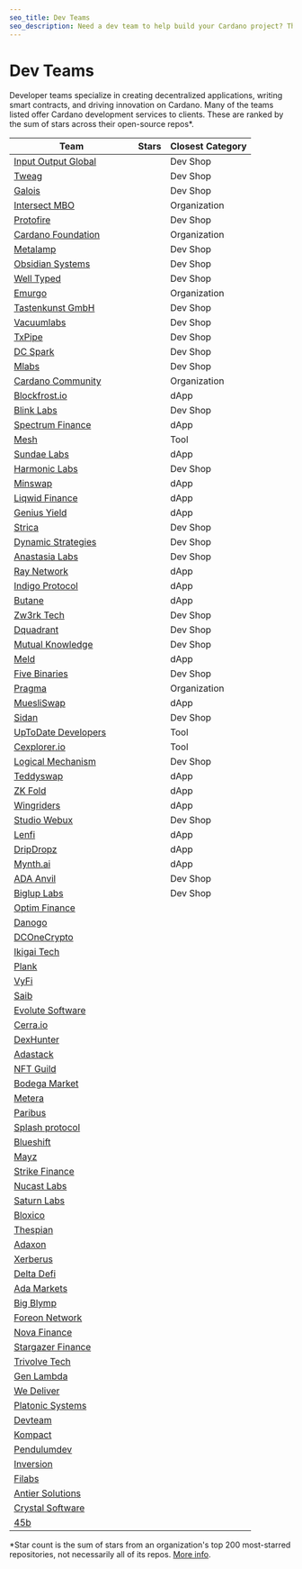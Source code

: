 ```yaml
---
seo_title: Dev Teams
seo_description: Need a dev team to help build your Cardano project? These teams build dApps, write smart contracts, manage projects, and drive innovation on Cardano.
---
```



# Dev Teams

Developer teams specialize in creating decentralized applications, writing smart contracts, and driving innovation on Cardano. Many of the teams listed offer Cardano development services to clients. These are ranked by the sum of stars across their open-source repos\*.

| Team                                                        | Stars                                                             | Closest Category |
| ----------------------------------------------------------- | ----------------------------------------------------------------- | ---------------- |
| [Input Output Global](https://iohk.io/)                     | <StarBadge githubURL="https://github.com/input-output-hk"/>       | Dev Shop         |
| [Tweag](https://www.tweag.io/)                              | <StarBadge githubURL="https://github.com/tweag"/>                 | Dev Shop         |
| [Galois](https://galois.com/)                               | <StarBadge githubURL="https://github.com/GaloisInc"/>             | Dev Shop         |
| [Intersect MBO](https://www.intersectmbo.org/)              | <StarBadge githubURL="https://github.com/intersectmbo"/>          | Organization     |
| [Protofire](https://protofire.io/)                          | <StarBadge githubURL="https://github.com/protofire"/>             | Dev Shop         |
| [Cardano Foundation](https://cardanofoundation.org/)        | <StarBadge githubURL="https://github.com/cardano-foundation"/>    | Organization     |
| [Metalamp](https://metalamp.io/)                            | <StarBadge githubURL="https://github.com/fullstack-development"/> | Dev Shop         |
| [Obsidian Systems](https://obsidian.systems/)               | <StarBadge githubURL="https://github.com/obsidiansystems"/>       | Dev Shop         |
| [Well Typed](https://www.well-typed.com/)                   | <StarBadge githubURL="https://github.com/well-typed"/>            | Dev Shop         |
| [Emurgo](https://emurgo.io/)                                | <StarBadge githubURL="https://github.com/Emurgo"/>                | Organization     |
| [Tastenkunst GmbH](http://www.tastenkunst.com/)             | <StarBadge githubURL="https://github.com/Tastenkunst"/>           | Dev Shop         |
| [Vacuumlabs](https://vacuumlabs.com/)                       | <StarBadge githubURL="https://github.com/vacuumlabs"/>            | Dev Shop         |
| [TxPipe](https://txpipe.io/)                                | <StarBadge githubURL="https://github.com/txpipe"/>                | Dev Shop         |
| [DC Spark](https://www.dcspark.io/)                         | <StarBadge githubURL="https://github.com/dcSpark"/>               | Dev Shop         |
| [Mlabs](https://mlabs.city/)                                | <StarBadge githubURL="https://github.com/mlabs-haskell"/>         | Dev Shop         |
| [Cardano Community](https://cardano-community.github.io)    | <StarBadge githubURL="https://github.com/cardano-community"/>     | Organization     |
| [Blockfrost.io](https://blockfrost.io/)                     | <StarBadge githubURL="https://github.com/blockfrost"/>            | dApp             |
| [Blink Labs](https://blinklabs.io/)                         | <StarBadge githubURL="https://github.com/blinklabs-io"/>          | Dev Shop         |
| [Spectrum Finance](https://spectrum.fi/)                    | <StarBadge githubURL="https://github.com/spectrum-finance"/>      | dApp             |
| [Mesh](https://meshjs.dev/)                                 | <StarBadge githubURL="https://github.com/MeshJS"/>                | Tool             |
| [Sundae Labs](https://sundae.fi/)                           | <StarBadge githubURL="https://github.com/SundaeSwap-finance"/>    | dApp             |
| [Harmonic Labs](https://www.harmoniclabs.tech/)             | <StarBadge githubURL="https://github.com/HarmonicLabs"/>          | Dev Shop         |
| [Minswap](https://app.minswap.org/)                         | <StarBadge githubURL="https://github.com/minswap"/>               | dApp             |
| [Liqwid Finance](https://liqwid.finance/)                   | <StarBadge githubURL="https://github.com/liqwid-labs"/>           | dApp             |
| [Genius Yield](https://app.geniusyield.co/)                 | <StarBadge githubURL="https://github.com/geniusyield"/>           | dApp             |
| [Strica](https://strica.io/)                                | <StarBadge githubURL="https://github.com/StricaHQ"/>              | Dev Shop         |
| [Dynamic Strategies](https://dynamicstrategies.io/)         | <StarBadge githubURL="https://github.com/dynamicstrategies"/>     | Dev Shop         |
| [Anastasia Labs](https://anastasialabs.com/)                | <StarBadge githubURL="https://github.com/Anastasia-Labs"/>        | Dev Shop         |
| [Ray Network](https://raynetwork.io/)                       | <StarBadge githubURL="https://github.com/xray-network"/>          | dApp             |
| [Indigo Protocol](https://indigoprotocol.io/)               | <StarBadge githubURL="https://github.com/IndigoProtocol"/>        | dApp             |
| [Butane](https://butane.dev/)                               | <StarBadge githubURL="https://github.com/butaneprotocol"/>        | dApp             |
| [Zw3rk Tech](https://zw3rk.com/)                            | <StarBadge githubURL="https://github.com/zw3rk"/>                 | Dev Shop         |
| [Dquadrant](https://dquadrant.com/)                         | <StarBadge githubURL="https://github.com/dQuadrant"/>             | Dev Shop         |
| [Mutual Knowledge](https://mukn.com/)                       | <StarBadge githubURL="https://github.com/MuKnSys"/>               | Dev Shop         |
| [Meld](https://www.meld.com/)                               | <StarBadge githubURL="https://github.com/MELD-labs"/>             | dApp             |
| [Five Binaries](https://fivebinaries.com/)                  | <StarBadge githubURL="https://github.com/fivebinaries"/>          | Dev Shop         |
| [Pragma](https://pragma.io/)                                | <StarBadge githubURL="https://github.com/pragma-org"/>            | Organization     |
| [MuesliSwap](https://muesliswap.com/)                       | <StarBadge githubURL="https://github.com/MuesliSwapTeam"/>        | dApp             |
| [Sidan](https://sidan.io/)                                  | <StarBadge githubURL="https://github.com/sidan-lab"/>             | Dev Shop         |
| [UpToDate Developers](https://uptodatedevelopers.com/)      | <StarBadge githubURL="https://github.com/UPTODATE-DEV"/>          | Tool             |
| [Cexplorer.io](https://cexplorer.io/)                       | <StarBadge githubURL="https://github.com/cexplorer"/>             | Tool             |
| [Logical Mechanism](https://logicalmechanism.io/)           | <StarBadge githubURL="https://github.com/logical-mechanism"/>     | Dev Shop         |
| [Teddyswap](https://app.teddyswap.org/)                     | <StarBadge githubURL="https://github.com/teddy-swap"/>            | dApp             |
| [ZK Fold](https://zkfold.io/)                               | <StarBadge githubURL="https://github.com/zkFold"/>                | dApp             |
| [Wingriders](https://www.wingriders.com/)                   | <StarBadge githubURL="https://github.com/WingRiders"/>            | dApp             |
| [Studio Webux](https://webuxlab.com/)                       | <StarBadge githubURL="https://github.com/studiowebux"/>           | Dev Shop         |
| [Lenfi](https://lenfi.io/)                                  | <StarBadge githubURL="https://github.com/lenfiLabs"/>             | dApp             |
| [DripDropz](https://dripdropz.io)                           | <StarBadge githubURL="https://github.com/DripDropz"/>             | dApp             |
| [Mynth.ai](https://mynth.ai)                                | <StarBadge githubURL="https://github.com/MynthAI"/>               | dApp             |
| [ADA Anvil](https://ada-anvil.io/)                          | <StarBadge githubURL="https://github.com/Cardano-Forge"/>         | Dev Shop         |
| [Biglup Labs](https://biglup.io/)                           | <StarBadge githubURL="https://github.com/Biglup"/>                | Dev Shop         |
| [Optim Finance](https://www.optim.finance/)                 | <StarBadge githubURL="https://github.com/OptimFinance"/>          |
| [Danogo](https://danogo.io/)                                | <StarBadge githubURL="https://github.com/Danogo2023"/>            |
| [DCOneCrypto](https://dconecrypto.finance/)                 | <StarBadge githubURL="https://github.com/DCOneCrypto"/>           |
| [Ikigai Tech](https://ikigaitech.org/)                      | <StarBadge githubURL="https://github.com/ikigai-github"/>         |
| [Plank](https://www.joinplank.com/)                         | <StarBadge githubURL="https://github.com/joinplank"/>             |
| [VyFi](https://app.vyfi.io/dex)                             | <StarBadge githubURL="https://github.com/vyfi"/>                  |
| [Saib](https://saib.dev/)                                   | <StarBadge githubURL="https://github.com/SAIB-Inc"/>              |
| [Evolute Software](https://evolute.software/)               | <StarBadge githubURL="https://github.com/evolute-software"/>      |
| [Cerra.io](https://cerra.io/)                               | <StarBadge githubURL="https://github.com/cerraio"/>               |
| [DexHunter](https://www.dexhunter.io/)                      | <StarBadge githubURL="https://github.com/DexHunterIO"/>           |
| [Adastack](https://www.adastack.io)                         | <StarBadge githubURL="https://github.com/adastackio/"/>           |
| [NFT Guild](https://www.nft-guild.io/)                      | <StarBadge githubURL="https://github.com/NFT-Guild"/>             |
| [Bodega Market](https://bodegamarket.xyz/)                  | <StarBadge githubURL="https://github.com/bodega-market"/>         |
| [Metera](https://www.meteraprotocol.io/)                    | <StarBadge githubURL="https://github.com/MeteraLabs"/>            |
| [Paribus](https://paribus.io/)                              | <StarBadge githubURL="https://github.com/paribus"/>               |
| [Splash protocol](https://www.splash.trade/)                | <StarBadge githubURL="https://github.com/splashprotocol"/>        |
| [Blueshift](https://blueshift.fi)                           | <StarBadge githubURL="https://github.com/blueshift-fi"/>          |
| [Mayz](https://mayz.io/)                                    | <StarBadge githubURL="https://github.com/MAYZGitHub/"/>           |
| [Strike Finance](https://strikefinance.org/)                | <StarBadge githubURL="https://github.com/strike-finance"/>        |
| [Nucast Labs](https://www.nucastlabs.xyz/)                  | <StarBadge githubURL="https://github.com/Nucastio"/>              |
| [Saturn Labs](https://saturnlabs.org/)                      | <StarBadge githubURL="https://github.com/SaturnLabs"/>            |
| [Bloxico](https://bloxico.com/)                             | <StarBadge githubURL="https://github.com/Bloxico"/>               |
| [Thespian](https://thespian.eu/)                            | <StarBadge githubURL="https://github.com/Thespian-Agency"/>       |
| [Adaxon](https://adaxon.io/)                                | <StarBadge githubURL="https://github.com/adaxonio"/>              |
| [Xerberus](https://xerberus.io/)                            | <StarBadge githubURL="https://github.com/XerberusTeam"/>          |
| [Delta Defi](https://www.deltadefi.io/)                     | <StarBadge githubURL="https://github.com/deltadefi-protocol"/>    |
| [Ada Markets](https://ada.markets/)                         | <StarBadge githubURL="https://github.com/ADA-Markets"/>           |
| [Big Blymp](http://www.bigblymp.com/)                       | <StarBadge githubURL="https://github.com/BigBlymp"/>              |
| [Foreon Network](https://foreon.network/)                   | <StarBadge githubURL="https://github.com/Foreon-Network"/>        |
| [Nova Finance](https://www.novafinance.io/)                 | <StarBadge githubURL="https://github.com/Nova-Finance"/>          |
| [Stargazer Finance](https://www.stargazer.finance/)         | <StarBadge githubURL="https://github.com/StargazerLabs"/>         |
| [Trivolve Tech](https://trivolvetech.com/)                  |                                                                   |
| [Gen Lambda](https://www.genlambda.com/)                    |                                                                   |
| [We Deliver](https://we-deliver.io/)                        |                                                                   |
| [Platonic Systems](https://platonic.systems/)               |                                                                   |
| [Devteam](https://www.devteam.inc/)                         |                                                                   |
| [Kompact](https://kompact.io/)                              |                                                                   |
| [Pendulumdev](https://pendulumdev.co.uk/)                   |                                                                   |
| [Inversion](https://inversion.dev/)                         |                                                                   |
| [Filabs](https://www.filabs.dev/)                           |                                                                   |
| [Antier Solutions](https://www.antiersolutions.com/)        |                                                                   |
| [Crystal Software](http://www.crystal.infinityfreeapp.com/) |                                                                   |
| [45b](https://45b.io/)                                      |                                                                   |

\*Star count is the sum of stars from an organization's top 200 most-starred repositories, not necessarily all of its repos. [More info](https://shields.io/badges/git-hub-orgs-stars).
